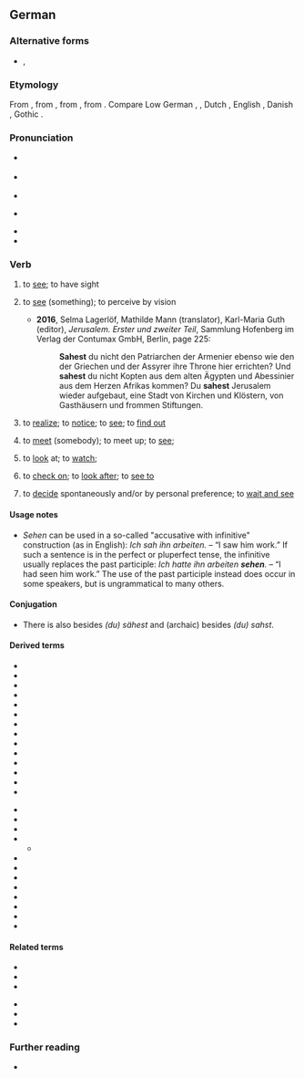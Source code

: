 {{also|Sehen}}
==German==

===Alternative forms===
* {{m|de|seh'n}}, {{m|de|sehn}} {{q|dated in formal prose, but still common informally or poetically}}

===Etymology===
From {{inh|de|gmh|sehen}}, from {{inh|de|goh|sehan}}, from {{inh|de|gem-pro|*sehwaną}}, from {{inh|de|ine-pro|*sekʷ-||to follow}}. Compare Low German {{m|nds|sehn}}, {{cog|hrx|sihn}}, Dutch {{m|nl|zien}}, English {{m|en|see}}, Danish {{m|da|se}}, Gothic {{m|got|𐍃𐌰𐌹𐍈𐌰𐌽}}.

===Pronunciation===
* {{IPA|/ˈzeː.ən/|lang=de}} {{a|official standard, but less common}}
* {{IPA|/zeːn/|lang=de}} {{a|predominant}}
* {{rhymes|eːən|eːn|lang=de}}
* {{homophones|lang=de|Seen}} {{a|only according to the official standard}}
* {{audio|De-sehen.ogg|audio (Germany)|lang=de}}
* {{audio|De-at-sehen.ogg|audio (Austria)|lang=de}}

===Verb===
{{de-verb-strong|class=5|sieht|sah|gesehen|past subjunctive=sähe}}

# {{lb|de|intransitive}} to [[see]]; to have sight
#: {{ux|de|Er '''sieht''' nicht gut.|He doesn’t '''see''' well.|inline=1}}
# {{lb|de|transitive}} to [[see]] (something); to perceive by vision
#* '''2016''', Selma Lagerlöf, Mathilde Mann (translator), Karl-Maria Guth (editor), ''Jerusalem. Erster und zweiter Teil'', Sammlung Hofenberg im Verlag der Contumax GmbH, Berlin, page 225:
#*: '''Sahest''' du nicht den Patriarchen der Armenier ebenso wie den der Griechen und der Assyrer ihre Throne hier errichten? Und '''sahest''' du nicht Kopten aus dem alten Ägypten und Abessinier aus dem Herzen Afrikas kommen? Du '''sahest''' Jerusalem wieder aufgebaut, eine Stadt von Kirchen und Klöstern, von Gasthäusern und frommen Stiftungen.
# {{lb|de|transitive|or|intransitive}} to [[realize]]; to [[notice]]; to [[see]]; to [[find out]]
# {{lb|de|transitive}} to [[meet]] (somebody); to meet up; to [[see]]; {{ngd|but <u>not</u> in the sense of “pay a visit to”, nor as a euphemism for having a romantic or sexual relation}}
#: {{ux|de|'''Siehst''' du den Markus noch?|Do you still '''see''' Markus? (Do you meet him regularly? Are you still friends with him?)}}
# {{lb|de|intransitive|often with {{m|de|auf}}|also {{m|de|nach}}}} to [[look]] at; to [[watch]]; {{ngd|the construction with {{m|de||nach}} often implies a turning of the head; other prepositions can be used depending on the context}}
#: {{syn|de|gucken|kucken|schauen}}
#: {{ux|de|auf/nach etwas '''sehen'''''|'''to look''' at something|inline=1}}
# {{lb|de|intransitive|with {{m|de|nach}}}} to [[check on]]; to [[look after]]; to [[see to]]
#: {{syn|de|gucken|kucken|schauen}}
# {{lb|de|intransitive|informal}} to [[decide]] spontaneously and/or by personal preference; to [[wait and see]]
#: {{syn|de|gucken|kucken|schauen}}
#: {{ux|de|Das werden wir dann '''sehen'''.|We’ll '''see''' then. / We’ll '''play it by ear'''.|inline=1}}
#: {{ux|de|Soll ich Nudeln oder Pizza nehmen? — Das musst du selber '''sehen'''.|Should I take pasta or pizza? — You’ll have to '''decide''' for yourself.}}

====Usage notes====
* ''Sehen'' can be used in a so-called "accusative with infinitive" construction (as in English): ''Ich sah ihn arbeiten.'' – “I saw him work.” If such a sentence is in the perfect or pluperfect tense, the infinitive usually replaces the past participle: ''Ich hatte ihn arbeiten '''sehen'''.'' – “I had seen him work.” The use of the past participle instead does occur in some speakers, but is ungrammatical to many others.

====Conjugation====
{{de-conj-strong|seh|sah|gesehen|h||sieh|säh|a}}
* There is also {{m|de|sähst}} besides ''(du) sähest'' and (archaic) {{m|de|sahest}} besides ''(du) sahst''.

====Derived terms====
{{rel-top|Derived terms}}
* {{l|de|absehen}}
* {{l|de|ansehen}}
* {{l|de|aufsehen}}
* {{l|de|aussehen}}
* {{l|de|besehen}}
* {{l|de|durchsehen}}
* {{l|de|einsehen}}
* {{l|de|ersehen}}
* {{l|de|fernsehen}}
* {{l|de|hervorsehen}}
* {{l|de|hinwegsehen}}
* {{l|de|nachsehen}}
* {{l|de|schwarzsehen}}
* {{l|de|Seher}}
{{rel-mid}}
* {{l|de|Sehfehler}}
* {{l|de|Sehkraft}}
* {{l|de|Sehnerv}}
* {{l|de|Sehschwäche}}
** {{l|de|Rot-Grün-Sehschwäche}} <!-- move to {{m|de|Sehschwäche}} when it exists -->
* {{l|de|Sehstärke}}
* {{l|de|übersehen}}
* {{l|de|umsehen}}
* {{l|de|versehen}}
* {{l|de|vorhersehen}}
* {{l|de|vorsehen}}
* {{l|de|wegsehen}}
* {{l|de|zusehen}}
{{rel-bottom}}

====Related terms====
{{rel-top}}
* {{l|de|Fernsehen}}
* {{l|de|Gesicht}}
* {{l|de|sehenswert}}
{{rel-mid}}
* {{l|de|sehenswürdig}}
* {{l|de|Sehnsucht}}
* {{l|de|Sicht}}
{{rel-bottom}}

===Further reading===
* {{R:Duden}}